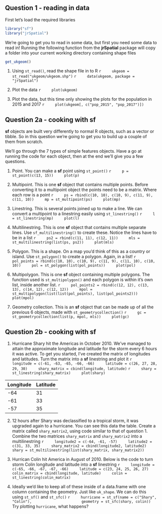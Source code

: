 ## Question 1 - reading in data

First let's load the required libraries
```r
library("sf")
library("jrSpatial")
```

We're going to get you to read in some data, but first you need some data to read in! Running the following function from the **jrSpatial** package will copy a folder into your current working directory containing shape files
```r
get_ukgeom()
```

1. Using `st_read()`, read the shape file in to R
    ```r
    ukgeom = st_read("ukgeom/ukgeom.shp")
    ```
    ```r
    data(ukgeom, package = "jrSpatial")
    ```

2. Plot the data
    ```r
    plot(ukgeom)
    ```

3. Plot the data, but this time only showing the plots for the population in 2015 and 2017
    ```r
    plot(ukgeom[, c("pop_2015", "pop_2017")])
    ```
    
## Question 2a - cooking with **sf**

**sf** objects are built very differently to normal R objects, such as a vector or tibble. So in this question we're going to get you to build up a couple of them from scratch.

We'll go through the 7 types of simple features objects. Have a go at running the code for each object, then at the end we'll give you a few questions.

1. Point. You can make a **sf** point using `st_point()`
    ```r
    p = st_point(c(13, 15))
    plot(p)
    ```

2. Multipoint. This is one **sf** object that contains multiple points. Before converting it to a multipoint object the points need to be a matrix. Where each row is a point
    ```r
    ps = rbind(c(10, 10), c(10, 9), c(11, 9), c(11, 10))
    mp = st_multipoint(ps)
    plot(mp)
    ```
    
3. Linestring. This is several points joined up to make a line. We can convert a multipoint to a linestring easily using `st_linestring()`
    ```r
    l = st_linestring(mp)
    plot(l)
    ```

4. Multilinestring. This is one **sf** object that contains multiple separate lines. Use `sf_multilinestring()` to create these. Notice the lines have to be in a list
    ```r
    ps2 = rbind(c(11, 11), c(12, 11))
    mls = st_multilinestring(list(ps, ps2))
    plot(mls)
    ```
    
5. Polygon. This is a shape. On a map you'd think of this as a country or island. Use `st_polygon()` to create a polygon. Again, in a list! 
    ```r
    pol_points = rbind(c(10, 10), c(10, 9), c(11, 9), c(11, 10), c(10, 10))
    pol = st_polygon(list(pol_points))
    plot(pol)
    ```
    
6. Multipolygon. This is one **sf** object containing multiple polygons. The function used is `st_multipolygon()` and each polygon is within it's own list, inside another list.
    ```r
    pol_points2 = rbind(c(12, 12), c(13, 13), c(14, 12), c(12, 12))
    mpol = st_multipolygon(list(list(pol_points), list(pol_points2)))
    plot(mpol)
    ```
    
7. Geometry collection. This is an **sf** object that can be made up of all the previous 6 objects, made with `st_geometrycollection()`
    ```r
    gc = st_geometrycollection(list(p, mpol, mls))
    plot(gc)
    ```

## Question 2b - cooking with **sf**

1) Hurricane Shary hit the Americas in October 2010. We've managed to attain the approximate longitude and latitude for the storm every 6 hours it was active. To get you started, I've created the matrix of longitudes and latitudes. Turn the matrix into a **sf** linestring and plot it
    ```r
    longitude = c(-61, -63, -65, -66, -66)
    latitude = c(26, 27, 28, 29, 30)
    shary_matrix = cbind(longitude, latitude)
    ```
    ```r
    shary = st_linestring(shary_matrix)
    plot(shary)
    ```

| Longitude 	| Latitude 	|
|-----------	|----------	|
| -64       	| 31       	|
| -61       	| 33       	|
| -57       	| 35       	|

2) 12 hours after Shary was declassified to a tropical storm, it was upgraded again to a hurricane. You can see this data the table. Create a matrix called `shary_matrix2`, using code similar to that of question 1. Combine the two matrices `shary_matrix` and `shary_matrix2` into a multilinestring
    ```r
    longitude2 = c(-64, -61, -57)
    latitude2 = c(31, 33, 35)
    shary_matrix2 = cbind(longitude2, latitude2)
    shary = st_multilinestring(list(shary_matrix, shary_matrix2))
    ```
    
    
3) Hurrican Colin hit America in August of 2010. Below is the code to turn storm Colin longitude and latitude into a **sf** linestring
    ```r
    longitude = c(-65, -66, -67, -67, -66)
    latitude = c(23, 24, 25, 26, 27)
    colin_matrix = cbind(longitude, latitude)
    colin = st_linestring(colin_matrix)
    ```

4) Ideally we'd like to keep all of these inside of a data.frame with one column containing the geometry. Just like `uk_shape`. We can do this using `st_sf()` and `st_sfc()`
    ```r
    hurricane = st_sf(name = c("Shary", "Colin"),
                      geometry = st_sfc(shary, colin))
    ```
Try plotting `hurricane`, what happens?

